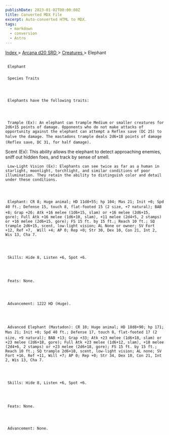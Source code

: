 ```yaml
---
publishDate: 2023-01-02T00:00:00Z
title: Converted MDX File
excerpt: Auto-converted HTML to MDX.
tags:
  - markdown
  - conversion
  - Astro
---
```


[
Index
](-index) >
[
Arcana d20 SRD
](arcana-d20-srd-index) >
[
Creatures
](arcana-d20-srd-creatures-index) > Elephant

##

     Elephant

###

     Species Traits




     Elephants have the following traits:




     Trample (Ex): An elephant can trample Medium or smaller creatures for 2d6+15 points of damage. Opponents who do not make attacks of opportunity against the elephant can attempt a Reflex save (DC 25) to halve the damage. The mastadons trample deals 2d6+18 points of damage (Reflex save, DC 31, for half damage).

Scent (Ex): This ability allows the elephant to detect approaching enemies, sniff out hidden foes, and track by sense of smell.

     Low-Light Vision (Ex): Elephants can see twice as far as a human in starlight, moonlight, torchlight, and similar conditions of poor illumination. They retain the ability to distinguish color and detail under these conditions.




     Elephant: CR 8; Huge animal; HD 11d8+55; hp 104; Mas 21; Init +0; Spd 40 ft.; Defense 15, touch 8, flat-footed 15 (2 size, +7 natural); BAB +8; Grap +26; Atk +16 melee (1d6+15, slam) or +16 melee (2d6+15, gore); Full Atk +16 melee (1d6+10, slam), +11 melee (2d4+5, 2 stamps) or +16 melee (2d6+15, gore); FS 15 ft. by 15 ft.; Reach 10 ft.; SQ trample 2d6+15, scent, low-light vision; AL None or owner; SV Fort +12, Ref +7,  Will +4; AP 0; Rep +0; Str 30, Dex 10, Con 21, Int 2, Wis 13, Cha 7.




     Skills: Hide 8, Listen +6, Spot +6.




     Feats: None.




     Advancement: 1222 HD (Huge).




     Advanced Elephant (Mastadon): CR 10; Huge animal; HD 18d8+90; hp 171; Mas 21; Init +0; Spd 40 ft.; Defense 17, touch 8, flat-footed 17 (2 size, +9 natural); BAB +13; Grap +33; Atk +23 melee (1d6+18, slam) or +23 melee (2d6+18, gore); Full Atk +23 melee (1d6+12, slam), +18 melee (2d4+6, 2 stamps) or +23 melee (2d6+18, gore); FS 15 ft. by 15 ft.; Reach 10 ft.; SQ trample 2d6+18, scent, low-light vision; AL none; SV Fort +16, Ref +11, Will +7; AP 0; Rep +0; Str 34, Dex 10, Con 21, Int 2, Wis 13, Cha 7.




     Skills: Hide 8, Listen +6, Spot +6.




     Feats: None.




     Advancement: None.
